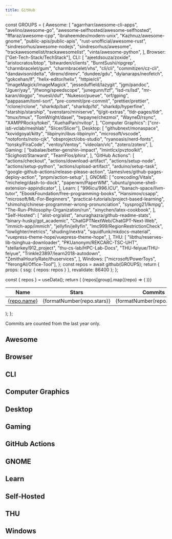 ```yaml
---
title: GitHub
---
```



  const GROUPS = {
    Awesome: [
      "agarrharr/awesome-cli-apps",
      "avelino/awesome-go",
      "awesome-selfhosted/awesome-selfhosted",
      "fffaraz/awesome-cpp",
      "ibraheemdev/modern-unix",
      "Kazhnuz/awesome-gnome",
      "public-apis/public-apis",
      "rust-unofficial/awesome-rust",
      "sindresorhus/awesome-nodejs",
      "sindresorhus/awesome",
      "trackawesomelist/trackawesomelist",
      "vinta/awesome-python",
    ],
    Browser: ["Get-Tech-Stack/TechStack"],
    CLI: [
      "ajeetdsouza/zoxide",
      "aristocratos/btop",
      "bitwarden/clients",
      "BurntSushi/ripgrep",
      "charmbracelet/gum",
      "charmbracelet/vhs",
      "cli/cli",
      "commitizen/cz-cli",
      "dandavison/delta",
      "direnv/direnv",
      "dundee/gdu",
      "dylanaraps/neofetch",
      "gokcehan/lf",
      "helix-editor/helix",
      "httpie/cli",
      "ImageMagick/ImageMagick",
      "jesseduffield/lazygit",
      "jgm/pandoc",
      "Jguer/yay",
      "jlfwong/speedscope",
      "junegunn/fzf",
      "lsd-rs/lsd",
      "mr-karan/doggo",
      "muesli/duf",
      "Nukesor/pueue",
      "orf/gping",
      "pappasam/toml-sort",
      "pre-commit/pre-commit",
      "prettier/prettier",
      "rclone/rclone",
      "sharkdp/bat",
      "sharkdp/fd",
      "sharkdp/hyperfine",
      "starship/starship",
      "svenstaro/miniserve",
      "tj/git-extras",
      "tldr-pages/tldr",
      "tmux/tmux",
      "TomWright/dasel",
      "twpayne/chezmoi",
      "WayneD/rsync",
      "XAMPPRocky/tokei",
      "XuehaiPan/nvitop",
    ],
    "Computer Graphics": ["cnr-isti-vclab/meshlab", "Slicer/Slicer"],
    Desktop: [
      "githubnext/monaspace",
      "kovidgoyal/kitty",
      "libpinyin/ibus-libpinyin",
      "microsoft/vscode",
      "notofonts/noto-cjk",
      "obsproject/obs-studio",
      "ryanoasis/nerd-fonts",
      "tonsky/FiraCode",
      "ventoy/Ventoy",
      "videolan/vlc",
      "zotero/zotero",
    ],
    Gaming: [
      "babalae/better-genshin-impact",
      "lmintlcx/pvztoolkit",
      "Scighost/Starward",
      "TeamFlos/phira",
    ],
    "GitHub Actions": [
      "actions/checkout",
      "actions/download-artifact",
      "actions/setup-node",
      "actions/setup-python",
      "actions/upload-artifact",
      "arduino/setup-task",
      "google-github-actions/release-please-action",
      "JamesIves/github-pages-deploy-action",
      "pnpm/action-setup",
    ],
    GNOME: [
      "corecoding/Vitals",
      "micheleg/dash-to-dock",
      "paperwm/PaperWM",
      "ubuntu/gnome-shell-extension-appindicator",
    ],
    Learn: [
      "996icu/996.ICU",
      "banach-space/llvm-tutor",
      "EbookFoundation/free-programming-books",
      "Hansimov/csapp",
      "microsoft/ML-For-Beginners",
      "practical-tutorials/project-based-learning",
      "shimohq/chinese-programmer-wrong-pronunciation",
      "sysprog21/lkmpg",
      "The-Run-Philosophy-Organization/run",
      "xinychen/latex-cookbook",
    ],
    "Self-Hosted": [
      "alist-org/alist",
      "anuraghazra/github-readme-stats",
      "binary-husky/gpt_academic",
      "ChatGPTNextWeb/ChatGPT-Next-Web",
      "immich-app/immich",
      "jellyfin/jellyfin",
      "lmc999/RegionRestrictionCheck",
      "lowlighter/metrics",
      "shuding/nextra",
      "squidfunk/mkdocs-material",
      "vuepress-theme-hope/vuepress-theme-hope",
    ],
    THU: [
      "libthu/reserves-lib-tsinghua-downloader",
      "PKUanonym/REKCARC-TSC-UHT",
      "stellarkey/912_project",
      "thu-cs-lab/HPC-Lab-Docs",
      "THU-feiyue/THU-feiyue",
      "Trinkle23897/learn2018-autodown",
      "ZenithalHourlyRate/thuservices",
    ],
    Windows: ["microsoft/PowerToys", "YerongAI/Office-Tool"],
  };
  const repos = await github(GROUPS);
  return { props: { ssg: { repos: repos } }, revalidate: 86400 };
};

  const { repos } = useData();
  return (
    <table>
      <thead>
        <tr>
          <th> Name </th>
          <th> Stars </th>
          <th> Commits </th>
          <th> Description </th>
        </tr>
      </thead>
      <tbody>
        {repos[group].map((repo) => (
          <tr>
            <td>
              <a href={repo.url}> {repo.name} </a>
            </td>
            <td align="right"> {formatNumber(repo.stars)} </td>
            <td align="right"> {formatNumber(repo.commits)} </td>
            <td> {repo.description} </td>
          </tr>
        ))}
      </tbody>
    </table>
  );
};

<Callout type="info" emoji="ℹ️">
  Commits are counted from the last year only.
</Callout>

## Awesome

<Repos group="Awesome" />

## Browser

<Repos group="Browser" />

## CLI

<Repos group="CLI" />

## Computer Graphics

<Repos group="Computer Graphics" />

## Desktop

<Repos group="Desktop" />

## Gaming

<Repos group="Gaming" />

## GitHub Actions

<Repos group="GitHub Actions" />

## GNOME

<Repos group="GNOME" />

## Learn

<Repos group="Learn" />

## Self-Hosted

<Repos group="Self-Hosted" />

## THU

<Repos group="THU" />

## Windows

<Repos group="Windows" />
